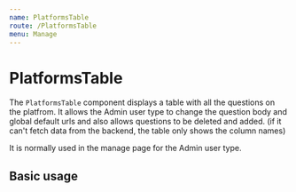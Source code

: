```yaml
---
name: PlatformsTable
route: /PlatformsTable
menu: Manage
---
```



# PlatformsTable

The `PlatformsTable` component displays a table with all the questions on the platfrom. It allows the Admin user type
to change the question body and global default urls and also allows questions to be deleted and added. (if it can't
fetch data from the backend, the table only shows the column names)

<Props of={PlatformsTable} />

It is normally used in the manage page for the Admin user type.

## Basic usage

<Playground>
  <PlatformsTable />
</Playground>
